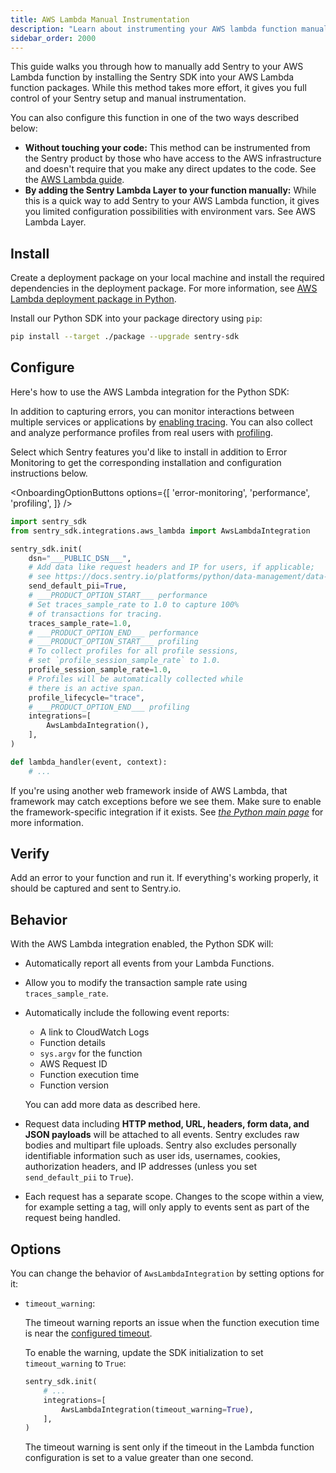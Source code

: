 ```yaml
---
title: AWS Lambda Manual Instrumentation
description: "Learn about instrumenting your AWS lambda function manually using Sentry."
sidebar_order: 2000
---
```


This guide walks you through how to manually add Sentry to your AWS Lambda function by installing the Sentry SDK into your AWS Lambda function packages. While this method takes more effort, it gives you full control of your Sentry setup and manual instrumentation.



You can also configure this function in one of the two ways described below:


- **Without touching your code:**
    This method can be instrumented from the Sentry product by those who have access to the AWS infrastructure and doesn't require that you make any direct updates to the code. See the [AWS Lambda guide](/organization/integrations/cloud-monitoring/aws-lambda/).
- **By adding the Sentry Lambda Layer to your function manually:**
    While this is a quick way to add Sentry to your AWS Lambda function, it gives you limited configuration possibilities with environment vars. See <PlatformLink to="/integrations/aws-lambda/manual-layer/">AWS Lambda Layer</PlatformLink>.

## Install

Create a deployment package on your local machine and install the required dependencies in the deployment package.
For more information, see [AWS Lambda deployment package in Python](https://docs.aws.amazon.com/lambda/latest/dg/python-package.html).

Install our Python SDK into your package directory using `pip`:

```bash
pip install --target ./package --upgrade sentry-sdk
```

## Configure

Here's how to use the AWS Lambda integration for the Python SDK:


In addition to capturing errors, you can monitor interactions between multiple services or applications by [enabling tracing](/concepts/key-terms/tracing/). You can also collect and analyze performance profiles from real users with [profiling](/product/explore/profiling/).

Select which Sentry features you'd like to install in addition to Error Monitoring to get the corresponding installation and configuration instructions below.

<OnboardingOptionButtons
  options={[
    'error-monitoring',
    'performance',
    'profiling',
  ]}
/>

```python
import sentry_sdk
from sentry_sdk.integrations.aws_lambda import AwsLambdaIntegration

sentry_sdk.init(
    dsn="___PUBLIC_DSN___",
    # Add data like request headers and IP for users, if applicable;
    # see https://docs.sentry.io/platforms/python/data-management/data-collected/ for more info
    send_default_pii=True,
    # ___PRODUCT_OPTION_START___ performance
    # Set traces_sample_rate to 1.0 to capture 100%
    # of transactions for tracing.
    traces_sample_rate=1.0,
    # ___PRODUCT_OPTION_END___ performance
    # ___PRODUCT_OPTION_START___ profiling
    # To collect profiles for all profile sessions,
    # set `profile_session_sample_rate` to 1.0.
    profile_session_sample_rate=1.0,
    # Profiles will be automatically collected while
    # there is an active span.
    profile_lifecycle="trace",
    # ___PRODUCT_OPTION_END___ profiling
    integrations=[
        AwsLambdaIntegration(),
    ],
)

def lambda_handler(event, context):
    # ...
```

<Alert title="Note">

If you're using another web framework inside of AWS Lambda, that framework may catch exceptions before we see them. Make sure to enable the framework-specific integration if it exists. See [_the Python main page_](/platforms/python/) for more information.

</Alert>

## Verify

Add an error to your function and run it. If everything's working properly, it should be captured and sent to Sentry.io.

## Behavior

With the AWS Lambda integration enabled, the Python SDK will:

- Automatically report all events from your Lambda Functions.
- Allow you to <PlatformLink to="/configuration/filtering/">modify the transaction sample rate</PlatformLink> using `traces_sample_rate`.
- Automatically include the following event reports:

  - A link to CloudWatch Logs
  - Function details
  - `sys.argv` for the function
  - AWS Request ID
  - Function execution time
  - Function version

  You can add more data as described <PlatformLink to="/enriching-events/">here</PlatformLink>.

- Request data including **HTTP method, URL, headers, form data, and JSON payloads** will be attached to all events. Sentry excludes raw bodies and multipart file uploads. Sentry also excludes personally identifiable information such as user ids, usernames, cookies, authorization headers, and IP addresses (unless you set `send_default_pii` to `True`).

- Each request has a separate scope. Changes to the scope within a view, for example setting a tag, will only apply to events sent as part of the request being handled.

## Options

You can change the behavior of `AwsLambdaIntegration` by setting options for it:

- `timeout_warning`:

  The timeout warning reports an issue when the function execution time is near
  the [configured timeout](https://docs.aws.amazon.com/lambda/latest/dg/configuration-console.html).

  To enable the warning, update the SDK initialization to set `timeout_warning` to `True`:

  ```python
  sentry_sdk.init(
      # ...
      integrations=[
          AwsLambdaIntegration(timeout_warning=True),
      ],
  )
  ```

  The timeout warning is sent only if the timeout in the Lambda function configuration is set to a value greater than one second.
